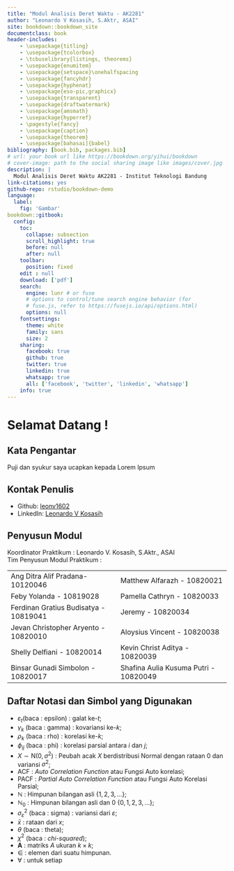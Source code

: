 --- 
title: "Modul Analisis Deret Waktu - AK2281"
author: "Leonardo V Kosasih, S.Aktr, ASAI"
site: bookdown::bookdown_site
documentclass: book
header-includes:  
    - \usepackage{titling}
    - \usepackage{tcolorbox}
    - \tcbuselibrary{listings, theorems}
    - \usepackage{enumitem}
    - \usepackage{setspace}\onehalfspacing
    - \usepackage{fancyhdr}  
    - \usepackage{hyphenat}
    - \usepackage{eso-pic,graphicx}  
    - \usepackage{transparent}
    - \usepackage{draftwatermark}
    - \usepackage{amsmath}
    - \usepackage{hyperref}
    - \pagestyle{fancy}  
    - \usepackage{caption}
    - \usepackage{theorem}
    - \usepackage[bahasai]{babel}
bibliography: [book.bib, packages.bib]
# url: your book url like https://bookdown.org/yihui/bookdown
# cover-image: path to the social sharing image like images/cover.jpg
description: |
  Modul Analisis Deret Waktu AK2281 - Institut Teknologi Bandung
link-citations: yes
github-repo: rstudio/bookdown-demo
language:
  label:
    fig: 'Gambar'
bookdown::gitbook:
  config:
    toc:
      collapse: subsection
      scroll_highlight: true
      before: null
      after: null
    toolbar:
      position: fixed
    edit : null
    download: ['pdf']
    search:
      engine: lunr # or fuse
      # options to control/tune search engine behavior (for
      # fuse.js, refer to https://fusejs.io/api/options.html)
      options: null
    fontsettings:
      theme: white
      family: sans
      size: 2
    sharing:
      facebook: true
      github: true
      twitter: true
      linkedin: true
      whatsapp: true
      all: ['facebook', 'twitter', 'linkedin', 'whatsapp']
    info: true
---
\newtcbtheorem[auto counter]{jp}{Jurnal Praktikum}{fonttitle=\bfseries\upshape, fontupper=\slshape, arc=0mm, colback=blue!5!white,colframe=blue!75!black}{jurnal}

# Selamat Datang !  {-}
## Kata Pengantar {-}

Puji dan syukur saya ucapkan kepada Lorem Ipsum

## Kontak Penulis {-}
- Github: [leonv1602](https://github.com/leonv1602)  
- LinkedIn:  [Leonardo V Kosasih](https://www.linkedin.com/in/leonardo-valentino-kosasih-4203a1182/)  

## Penyusun Modul {-}
Koordinator Praktikum : Leonardo V. Kosasih, S.Aktr., ASAI  
Tim Penyusun Modul Praktikum :  
  
|                                       |                                       |
|---------------------------------------|---------------------------------------|
| Ang Ditra Alif Pradana-10120046       | Matthew Alfarazh - 10820021           |
| Feby Yolanda - 10819028               | Pamella Cathryn - 10820033            |
| Ferdinan Gratius Budisatya - 10819041 | Jeremy - 10820034                     |
| Jevan Christopher Aryento - 10820010  | Aloysius Vincent - 10820038           |
| Shelly Delfiani - 10820014            | Kevin Christ Aditya - 10820039        |
| Binsar Gunadi Simbolon - 10820017     | Shafina Aulia Kusuma Putri - 10820049 |

## Daftar Notasi dan Simbol yang Digunakan {-}  
- $\varepsilon_t$(baca : epsilon) : galat ke-$t$;  
- $\gamma_k$ (baca : gamma) : kovariansi ke-$k$;  
- $\rho_k$ (baca : rho) : korelasi ke-$k$;   
- $\phi_{ij}$ (baca : phi) : korelasi parsial antara $i$ dan $j$;  
- $X \sim \text{N}(0,\sigma^2)$ : Peubah acak $X$ berdistribusi Normal dengan rataan 0 dan variansi $\sigma^2$;    
- ACF : *Auto Correlation Function* atau Fungsi Auto korelasi;   
- PACF : *Partial Auto Correlation Function* atau Fungsi Auto Korelasi Parsial;  
- $\mathbb{N}$ : Himpunan bilangan asli $\{1,2,3,\dots\}$;  
- $\mathbb{N}_0$ : Himpunan bilangan asli dan 0 $\{0,1,2,3,\dots\}$;  
- $\sigma^2_\varepsilon$ (baca : sigma) : variansi dari $\varepsilon$;  
- $\bar{x}$ : rataan dari $x$;  
- $\theta$ (baca : theta);  
- $\chi^2$ (baca : *chi-squared*);  
- $\mathbf{A}$ : matriks $A$ ukuran $k\times k$;   
- $\in$ : elemen dari suatu himpunan.  
- $\forall$ : untuk setiap  